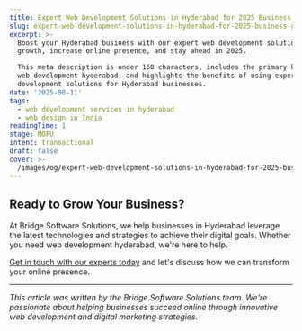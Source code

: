 ```yaml
---
title: Expert Web Development Solutions in Hyderabad for 2025 Business Growth
slug: expert-web-development-solutions-in-hyderabad-for-2025-business-growth
excerpt: >-
  Boost your Hyderabad business with our expert web development solutions. Drive
  growth, increase online presence, and stay ahead in 2025.

  This meta description is under 160 characters, includes the primary keyword
  web development hyderabad, and highlights the benefits of using expert web
  development solutions for Hyderabad businesses.
date: '2025-08-11'
tags:
  - web development services in hyderabad
  - web design in India
readingTime: 1
stage: MOFU
intent: transactional
draft: false
cover: >-
  /images/og/expert-web-development-solutions-in-hyderabad-for-2025-business-growth.png
---
```




## Ready to Grow Your Business?

At Bridge Software Solutions, we help businesses in Hyderabad leverage the latest technologies and strategies to achieve their digital goals. Whether you need web development hyderabad, we're here to help.

[Get in touch with our experts today](/contact) and let's discuss how we can transform your online presence.

---

*This article was written by the Bridge Software Solutions team. We're passionate about helping businesses succeed online through innovative web development and digital marketing strategies.*
